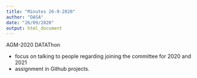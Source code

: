 ```yaml
---
title: "Minutes 26-9-2020"
author: "DASA"
date: "26/09/2020"
output: html_document
---
```


AGM-2020
DATAThon

- focus on talking to people regarding joining the committee for 2020 and 2021
- assignment in Github projects.


